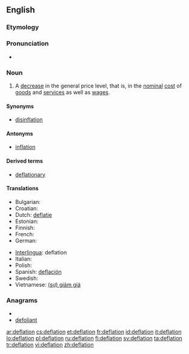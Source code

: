 ==English==
{{wikipedia}}

===Etymology===
{{suffix|deflate|ion}}

===Pronunciation===
* {{rhymes|eɪʃǝn}}

===Noun===
{{en-noun}}

# {{economics}} A [[decrease]] in the general price level, that is, in the [[nominal]] [[cost]] of [[goods]] and [[services]] as well as [[wages]].

====Synonyms====
* [[disinflation]]

====Antonyms====
* [[inflation]]

====Derived terms====
* [[deflationary]]

====Translations====
{{trans-top|decrease in the general price level}}
* Bulgarian: {{t|bg|дефлация|f}}
* Croatian: {{t+|hr|deflacija}}
* Dutch: [[deflatie]]
* Estonian: {{t+|et|deflatsioon}}
* Finnish: {{t+|fi|deflaatio}}
* French: {{t+|fr|déflation|f}}
* German: {{t+|de|Deflation|f}}
{{trans-mid}}
* [[Interlingua]]: deflation
* Italian: {{t-|it|deflazione|f}}
* Polish: {{t-|pl|deflacja|f}}
* Spanish: [[deflación]] {{f}}
* Swedish: {{t-|sv|deflation}}
* Vietnamese: [[giảm giá|(sự) giảm giá]]
{{trans-bottom}}

===Anagrams===
* {{alphagram|adefilnot}}
* [[defoliant#English|defoliant]]

[[ar:deflation]]
[[cs:deflation]]
[[et:deflation]]
[[fr:deflation]]
[[id:deflation]]
[[it:deflation]]
[[lo:deflation]]
[[pl:deflation]]
[[ru:deflation]]
[[fi:deflation]]
[[sv:deflation]]
[[ta:deflation]]
[[tr:deflation]]
[[vi:deflation]]
[[zh:deflation]]